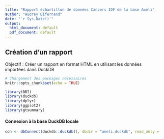 ```yaml
---
title: "Rapport échantillon de données Cancers IDF de la base Ameli"
author: "Audrey Difernand"
date: "`r Sys.Date()`"
output:
  html_document: default
  pdf_document: default
---
```


## Création d'un rapport

Objectif : Créer un rapport en format HTML en utilisant les données importées dans DuckDB



```r
# Chargement des packages nécessaires
knitr::opts_chunk$set(echo = TRUE)

library(DBI)
library(duckdb)
library(dplyr)
library(ggplot2)
library(gtsummary)
```


#### Connexion à la base DuckDB locale
```r
con <- dbConnect(duckdb::duckdb(), dbdir = "ameli.duckdb", read_only = TRUE)
```
